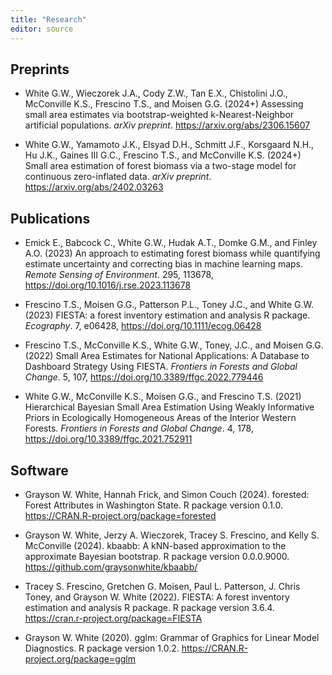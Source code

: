```yaml
---
title: "Research"
editor: source
---
```


## Preprints 

-    White G.W., Wieczorek J.A., Cody Z.W., Tan E.X., Chistolini J.O., McConville K.S., Frescino T.S., and Moisen G.G. (2024+) Assessing small area estimates via bootstrap-weighted k-Nearest-Neighbor artificial populations. *arXiv preprint*. [https://arxiv.org/abs/2306.15607](https://arxiv.org/abs/2306.15607)

-   White G.W., Yamamoto J.K., Elsyad D.H., Schmitt J.F., Korsgaard N.H., Hu J.K., Gaines III G.C., Frescino T.S., and McConville K.S. (2024+) Small area estimation of forest biomass via a two-stage model for continuous zero-inflated data. *arXiv preprint*. [https://arxiv.org/abs/2402.03263](https://arxiv.org/abs/2402.03263)

## Publications

-   Emick E., Babcock C., White G.W., Hudak A.T., Domke G.M., and Finley A.O. (2023) An approach to estimating forest biomass while quantifying estimate uncertainty and correcting bias in machine learning maps. *Remote Sensing of Environment*. 295, 113678, [https://doi.org/10.1016/j.rse.2023.113678](https://doi.org/10.1016/j.rse.2023.113678)

-   Frescino T.S., Moisen G.G., Patterson P.L., Toney J.C., and White G.W. (2023) FIESTA: a forest inventory estimation and analysis R package. *Ecography*. 7, e06428, [https://doi.org/10.1111/ecog.06428](https://doi.org/10.1111/ecog.06428)

-   Frescino T.S., McConville K.S., White G.W., Toney, J.C., and Moisen G.G. (2022) Small Area Estimates for National Applications: A Database to Dashboard Strategy Using FIESTA. *Frontiers in Forests and Global Change*. 5, 107, [https://doi.org/10.3389/ffgc.2022.779446](https://doi.org/10.3389/ffgc.2022.779446)


-   White G.W., McConville K.S., Moisen G.G., and Frescino T.S. (2021) Hierarchical Bayesian Small Area Estimation Using Weakly Informative Priors in Ecologically Homogeneous Areas of the Interior Western Forests. *Frontiers in Forests and Global Change*. 4, 178, [https://doi.org/10.3389/ffgc.2021.752911](https://doi.org/10.3389/ffgc.2021.752911)

## Software 

-   Grayson W. White, Hannah Frick, and Simon Couch (2024). forested: Forest Attributes in Washington State. R package version 0.1.0. [https://CRAN.R-project.org/package=forested](https://CRAN.R-project.org/package=forested)

-   Grayson W. White, Jerzy A. Wieczorek, Tracey S. Frescino, and Kelly S. McConville (2024). kbaabb: A kNN-based approximation to the approximate Bayesian bootstrap. R package version 0.0.0.9000. [https://github.com/graysonwhite/kbaabb/](https://github.com/graysonwhite/kbaabb/)

-   Tracey S. Frescino, Gretchen G. Moisen, Paul L. Patterson, J. Chris Toney, and Grayson W. White (2022). FIESTA: A forest inventory estimation and analysis R package. R package version 3.6.4. [https://cran.r-project.org/package=FIESTA](https://cran.r-project.org/package=FIESTA)

-   Grayson W. White (2020). gglm: Grammar of Graphics for Linear Model Diagnostics. R package version 1.0.2. [https://CRAN.R-project.org/package=gglm](https://CRAN.R-project.org/package=gglm)